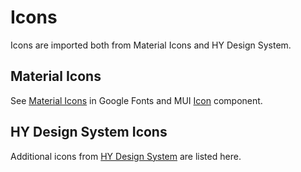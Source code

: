 
<Meta title="Icons" />

# Icons

Icons are imported both from Material Icons and HY Design System.

## Material Icons

See [Material Icons](https://fonts.google.com/icons?icon.style=Filled&icon.set=Material+Icons) in Google Fonts
and MUI [Icon](https://mui.com/material-ui/icons/) component.

<IconGallery>
  <IconItem name="AccountCircle">
    <AccountCircle />
  </IconItem>
  <IconItem name="ArrowDropDown">
    <ArrowDropDown />
  </IconItem>
  <IconItem name="Close">
    <Close />
  </IconItem>
  <IconItem name="Delete">
    <Delete />
  </IconItem>
  <IconItem name="DeleteSweep">
    <DeleteSweep />
  </IconItem>
  <IconItem name="Event">
    <Event />
  </IconItem>
  <IconItem name="Language">
    <Language />
  </IconItem>
</IconGallery>

## HY Design System Icons

Additional icons from
[HY Design System](https://version.helsinki.fi/julkiset-sivut/design-system-lib/-/tree/development/src/components/icon)
are listed here.

<IconGallery>
  <IconItem name="CaretDown">
    <CaretDown />
  </IconItem>
  <IconItem name="CaretLeft">
    <CaretLeft />
  </IconItem>
  <IconItem name="CaretRight">
    <CaretRight />
  </IconItem>
  <IconItem name="CaretUp">
    <CaretUp />
  </IconItem>
  <IconItem name="Done">
    <Done />
  </IconItem>
  <IconItem name="Error">
    <Error />
  </IconItem>
  <IconItem name="ExternalLink">
    <ExternalLink />
  </IconItem>
  <IconItem name="EyeSlash">
    <EyeSlash />
  </IconItem>
  <IconItem name="InfoStroke">
    <InfoStroke />
  </IconItem>
  <IconItem name="Plus">
    <Plus />
  </IconItem>
  <IconItem name="Replay">
    <Replay />
  </IconItem>
  <IconItem name="Search">
    <Search />
  </IconItem>
  <IconItem name="SlimHamburgerMenu">
    <SlimHamburgerMenu />
  </IconItem>
  <IconItem name="Spinner">
    <Spinner />
  </IconItem>
  <IconItem name="Warning">
    <Warning />
  </IconItem>
</IconGallery>
